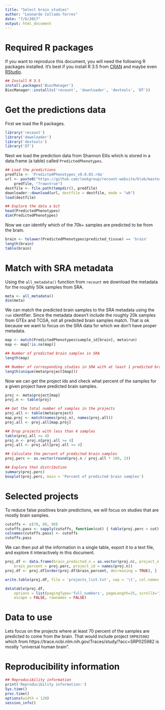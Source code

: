```yaml
---
title: "Select brain studies"
author: "Leonardo Collado-Torres"
date: "7/6/2017"
output: html_document
---
```


# Required R packages

If you want to reproduce this document, you will need the following R packages installed. It's best if you install R 3.5 from [CRAN](https://cran.r-project.org/) and maybe even [RStudio](https://www.rstudio.com/).

```r
## Install R 3.5 
install.packages('BiocManager')
BiocManager::install(c('recount', 'downloader', 'devtools', 'DT'))
```

# Get the predictions data

First we load the R packages.


```r
library('recount')
library('downloader')
library('devtools')
library('DT')
```

Next we load the prediction data from Shannon Ellis which is stored in a data.frame (a table) called `PredictedPhenotypes`.


```r
## Load the predictions
predfile <- 'PredictedPhenotypes_v0.0.03.rda'
url <- paste0("https://github.com/leekgroup/recount-website/blob/master/predictions/",
    predfile, "?raw=true")
destfile <- file.path(tempdir(), predfile)
downloader::download(url, destfile = destfile, mode = "wb")
load(destfile)

## Explore the data a bit
head(PredictedPhenotypes)
dim(PredictedPhenotypes)
```

Now we can identify which of the 70k+ samples are predicted to be from the brain.

```r
brain <- tolower(PredictedPhenotypes$predicted_tissue) == 'brain'
length(brain)
table(brain)
```

# Match with SRA metadata

Using the `all_metadata()` function from `recount` we download the metadata for the roughly 50k samples from SRA.

```r
meta <- all_metadata()
dim(meta)
```

We can match the predicted brain samples to the SRA metadata using the `run` identifier. Since the metadata doesn't include the roughly 20k samples from GTEx and TCGA, not all predicted brain samples match. That is ok because we want to focus on the SRA data for which we don't have proper metadata.

```r
map <- match(PredictedPhenotypes$sample_id[brain], meta$run)
map <- map[!is.na(map)]

## Number of predicted brain samples in SRA
length(map)

## Number of corresponding studies in SRA with at least 1 predicted brain sample
length(unique(meta$project[map]))
```


Now we can get the project ids and check what percent of the samples for a given project have predicted brain samples.

```r
proj <- meta$project[map]
proj.n <- table(proj)

## Get the total number of samples in the projects
proj.all <- table(meta$project)
map.proj <- match(names(proj.n), names(proj.all))
proj.all <- proj.all[map.proj]

## Drop projects with less than 4 samples
table(proj.all >= 4)
proj.n <- proj.n[proj.all >= 4]
proj.all <- proj.all[proj.all >= 4]

## Calculate the percent of predicted brain samples
proj.perc <- as.vector(round(proj.n / proj.all * 100, 2))

## Explore that distribution
summary(proj.perc)
boxplot(proj.perc, main = 'Percent of predicted brain samples')
```

# Selected projects

To reduce false positives brain predictions, we will focus on studies that are mostly brain samples.

```r
cutoffs <- c(70, 80, 90)
cutoffs.pass <- sapply(cutoffs, function(cut) { table(proj.perc > cut) })
colnames(cutoffs.pass) <- cutoffs
cutoffs.pass
```

We can then put all the information in a single table, export it to a text file, and explore it interactively in this document.

```r
proj.df <- data.frame(brain_predicted_n = as.vector(proj.n), project_n = as.vector(proj.all),
    brain_percent = proj.perc, project_id = names(proj.n))
proj.df <- proj.df[order(proj.df$brain_percent, decreasing = TRUE), ]

write.table(proj.df, file = 'projects_list.txt', sep = '\t', col.names = TRUE, quote = FALSE, row.names = FALSE)

datatable(proj.df,
    options = list(pagingType='full_numbers', pageLength=25, scrollX='100%'),
    escape = FALSE, rownames = FALSE)
```

# Data to use

Lets focus on the projects where at least 70 percent of the samples are predicted to come from the brain. That would include project `SRP025982` which from https://trace.ncbi.nlm.nih.gov/Traces/study/?acc=SRP025982 is mostly "universal human brain".


# Reproducibility information

```r
## Reproducibility information
print('Reproducibility information:')
Sys.time()
proc.time()
options(width = 120)
session_info()
```



